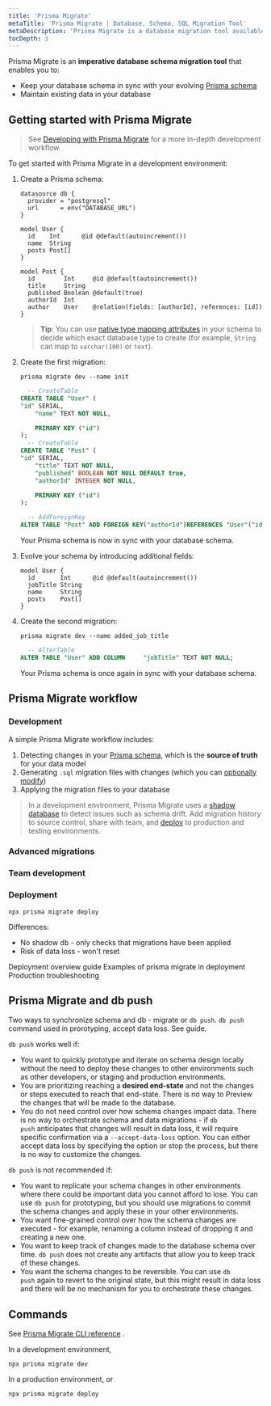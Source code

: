 ```yaml
---
title: 'Prisma Migrate'
metaTitle: 'Prisma Migrate | Database, Schema, SQL Migration Tool'
metaDescription: 'Prisma Migrate is a database migration tool available via the Prisma CLI that integrates with Prisma schema for data modeling.'
tocDepth: 3
---
```


<TopBlock>

Prisma Migrate is an **imperative database schema migration tool** that enables you to:

* Keep your database schema in sync with your evolving [Prisma schema]() 
* Maintain existing data in your database

</TopBlock>

## Getting started with Prisma Migrate

> See [Developing with Prisma Migrate]() <span class="guide"></span> for a more in-depth development workflow.

To get started with Prisma Migrate in a development environment:

1. Create a Prisma schema:

   ```prisma file=schema.prisma
   datasource db {
     provider = "postgresql"
     url      = env("DATABASE_URL")
   }

   model User {
     id    Int      @id @default(autoincrement())
     name  String
     posts Post[]
   }

   model Post {
     id        Int     @id @default(autoincrement())
     title     String
     published Boolean @default(true)
     authorId  Int
     author    User    @relation(fields: [authorId], references: [id])
   }
   ```

   > **Tip**: You can use [native type mapping attributes](type-mapping) in your schema to decide which exact database type to create (for example, `String` can map to `varchar(100)` or `text`).

1. Create the first migration:

    <CodeWithResult showText="Show migration SQL" hideText="Hide migration SQL">
    <Cmd>

    
    ```terminal
    prisma migrate dev --name init
    ```

    </Cmd>
    <CmdResult>

    ```sql
      -- CreateTable
    CREATE TABLE "User" (
    "id" SERIAL,
        "name" TEXT NOT NULL,

        PRIMARY KEY ("id")
    );
      -- CreateTable
    CREATE TABLE "Post" (
    "id" SERIAL,
        "title" TEXT NOT NULL,
        "published" BOOLEAN NOT NULL DEFAULT true,
        "authorId" INTEGER NOT NULL,

        PRIMARY KEY ("id")
    );

      -- AddForeignKey
    ALTER TABLE "Post" ADD FOREIGN KEY("authorId")REFERENCES "User"("id") ON DELETE CASCADE ON UPDATE CASCADE;
    ```

    </CmdResult>
    </CodeWithResult>

    Your Prisma schema is now in sync with your database schema.

1. Evolve your schema by introducing additional fields:

    ```prisma highlight=3;add
    model User {
      id       Int      @id @default(autoincrement())
      jobTitle String
      name     String
      posts    Post[]
    }
    ```
        
1. Create the second migration:

    <CodeWithResult showText="Show migration SQL" hideText="Hide migration SQL">
    <Cmd>

    ```terminal
    prisma migrate dev --name added_job_title
    ```

    </Cmd>
    <CmdResult>

    ```sql
      -- AlterTable
    ALTER TABLE "User" ADD COLUMN     "jobTitle" TEXT NOT NULL;
    ```

    </CmdResult>
    </CodeWithResult>

    Your Prisma schema is once again in sync with your database schema.

## Prisma Migrate workflow

### Development

A simple Prisma Migrate workflow includes:

1. Detecting changes in your [Prisma schema](https://www.prisma.io/docs/reference/tools-and-interfaces/prisma-schema), which is the **source of truth** for your data model
2. Generating `.sql` migration files with changes (which you can [optionally modify]())
3. Applying the migration files to your database

> In a development environment, Prisma Migrate uses a [shadow database](shadow-database) to detect issues such as schema drift.
Add migration history to source control, share with team, and [deploy]() to production and testing environments.

### Advanced migrations

### Team development

### Deployment

```terminal
npx prisma migrate deploy
```

Differences:

* No shadow db - only checks that migrations have been applied
* Risk of data loss - won't reset

Deployment overview guide
Examples of prisma migrate in deployment
Production troubleshooting


## Prisma Migrate and <inlinecode>db push</inlinecode>

Two ways to synchronize schema and db - migrate or `db push`. `db push` command used in prorotyping, accept data loss. See guide.

`db push` works well if:

-   You want to quickly prototype and iterate on schema design locally without the need to deploy these changes to other environments such as other developers, or staging and production environments.
-   You are prioritizing reaching a **desired end-state** and not the changes or steps executed to reach that end-state. There is no way to Preview the changes that will be made to the database.
-   You do not need control over how schema changes impact data. There is no way to orchestrate schema and data migrations - if `db push` anticipates that changes will result in data loss, it will require specific confirmation via a `--accept-data-loss` option. You can either accept data loss by specifying the option or stop the process, but there is no way to customize the changes.

`db push` is not recommended if:

-   You want to replicate your schema changes in other environments where there could be important data you cannot afford to lose. You can use `db push` for prototyping, but you should use migrations to commit the schema changes and apply these in your other environments.
-   You want fine-grained control over how the schema changes are executed - for example, renaming a column instead of dropping it and creating a new one.
-   You want to keep track of changes made to the database schema over time. `db push` does not create any artifacts that allow you to keep track of these changes.
-   You want the schema changes to be reversible. You can use `db push` again to revert to the original state, but this might result in data loss and there will be no mechanism for you to orchestrate these changes.
## Commands

See [Prisma Migrate CLI reference](../../../reference/api-reference/command-reference#prisma-migrate-preview) <span class="api"></span>.

In a development environment, 

```terminal
npx prisma migrate dev
```

In a production environment, or 

```terminal
npx prisma migrate deploy
```